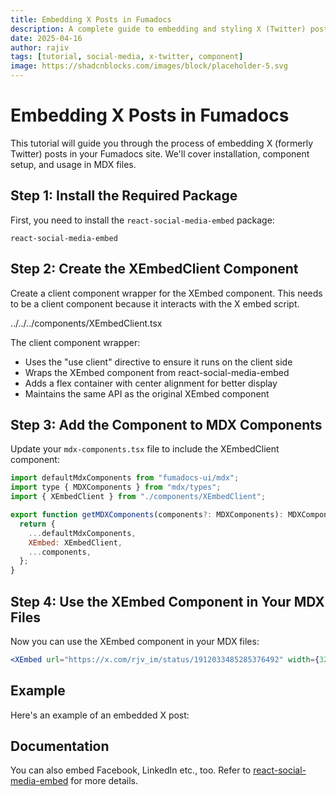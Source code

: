 ```yaml
---
title: Embedding X Posts in Fumadocs
description: A complete guide to embedding and styling X (Twitter) posts in your Fumadocs site
date: 2025-04-16
author: rajiv
tags: [tutorial, social-media, x-twitter, component]
image: https://shadcnblocks.com/images/block/placeholder-5.svg
---
```


# Embedding X Posts in Fumadocs

This tutorial will guide you through the process of embedding X (formerly Twitter) posts in your Fumadocs site. We'll cover installation, component setup, and usage in MDX files.

## Step 1: Install the Required Package

First, you need to install the `react-social-media-embed` package:

```package-install
react-social-media-embed
```

## Step 2: Create the XEmbedClient Component

Create a client component wrapper for the XEmbed component. This needs to be a client component because it interacts with the X embed script.

<include lang="tsx" meta='title="XEmbedClient.tsx"'>
  ../../../components/XEmbedClient.tsx
</include>

The client component wrapper:

- Uses the "use client" directive to ensure it runs on the client side
- Wraps the XEmbed component from react-social-media-embed
- Adds a flex container with center alignment for better display
- Maintains the same API as the original XEmbed component

## Step 3: Add the Component to MDX Components

Update your `mdx-components.tsx` file to include the XEmbedClient component:

```jsx
import defaultMdxComponents from "fumadocs-ui/mdx";
import type { MDXComponents } from "mdx/types";
import { XEmbedClient } from "./components/XEmbedClient";

export function getMDXComponents(components?: MDXComponents): MDXComponents {
  return {
    ...defaultMdxComponents,
    XEmbed: XEmbedClient,
    ...components,
  };
}

```

## Step 4: Use the XEmbed Component in Your MDX Files

Now you can use the XEmbed component in your MDX files:

```jsx
<XEmbed url="https://x.com/rjv_im/status/1912033485285376492" width={325} />
```

## Example

Here's an example of an embedded X post:

<div className="flex justify-center my-6">
  <XEmbed url="https://x.com/rjv_im/status/1912033485285376492" width={325} />
</div>

## Documentation

You can also embed Facebook, LinkedIn etc., too. Refer to [react-social-media-embed](https://www.npmjs.com/package/react-social-media-embed) for more details.
